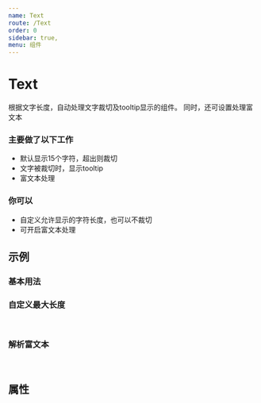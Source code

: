 ```yaml
---
name: Text
route: /Text
order: 0
sidebar: true,
menu: 组件
---
```



# Text
根据文字长度，自动处理文字裁切及tooltip显示的组件。
同时，还可设置处理富文本

### 主要做了以下工作
+ 默认显示15个字符，超出则裁切
+ 文字被裁切时，显示tooltip
+ 富文本处理

### 你可以
+ 自定义允许显示的字符长度，也可以不裁切
+ 可开启富文本处理

## 示例

### 基本用法
<Text text="鼠标移上查看我完整的数据,12,3,456789" />

### 自定义最大长度
<Text text="最多显示7个文字，123456789" maxLen={7} />
<br/>
<Text text="不截取122134342354554646457567456756" maxLen={0} />

### 解析富文本
<Text text="<span>我未解析富文本</span>" maxLen={0} />
<br/>
<Text plainHtml text="<span>我解析了富文本</span>" />

## 属性
<Props of={Text} />